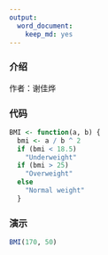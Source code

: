 ```yaml
---
output:
  word_document:
    keep_md: yes
---
```

### 介绍
作者：谢佳烨

### 代码
```r
BMI <- function(a, b) {
  bmi <- a / b ^ 2
  if (bmi < 18.5)
    "Underweight"
  if (bmi > 25)
    "Overweight"
  else
    "Normal weight"
  }
```

### 演示
```r
BMI(170, 50)
```


